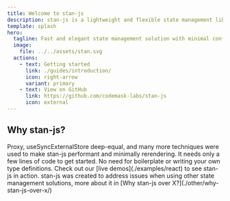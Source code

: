 ```yaml
---
title: Welcome to stan-js
description: stan-js is a lightweight and flexible state management library designed for use in React, React Native and even vanilla-js applications
template: splash
hero:
  tagline: Fast and elegant state management solution with minimal configuration for your React, React Native and even vanilla-js apps.
  image:
    file: ../../assets/stan.svg
  actions:
    - text: Getting started
      link: ./guides/introduction/
      icon: right-arrow
      variant: primary
    - text: View on GitHub
      link: https://github.com/codemask-labs/stan-js
      icon: external
---
```



## Why stan-js?

<CardGrid stagger>
	<Card title="Performance and minimal rerenders" icon="rocket">
        Proxy, useSyncExternalStore deep-equal, and many more techniques were used to make stan-js performant and minimally rerendering.
	</Card>
	<Card title="Minimal configuration" icon="pencil">
        It needs only a few lines of code to get started. No need for boilerplate or writing your own type definitions.
	</Card>
	<Card title="Live demo" icon="seti:crystal_embedded">
        Check out our [live demos](./examples/react) to see stan-js in action.
	</Card>
	<Card title="Why stan-js over X?" icon="open-book">
		stan-js was created to address issues when using other state management solutions, more about it in [Why stan-js over X?](./other/why-stan-js-over-x/)
	</Card>
</CardGrid>
